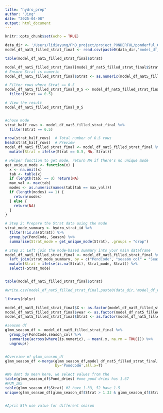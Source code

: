 ```yaml
---
title: "hydro_prep"
author: "Jing"
date: "2025-04-08"
output: html_document
---
```


```r
knitr::opts_chunk$set(echo = TRUE)
```

```r
data_dir <- '/Users/lidiayung/PhD_project/project_PONDERFUL/ponderful_OUTPUT/ponderful_seasonility/'
model_df_nat5_filled_strat_final <- read.csv(paste0(data_dir,'model_df_nat5_filled_strat_final.csv'))
```

```r
table(model_df_nat5_filled_strat_final$Strat)

model_df_nat5_filled_strat_final[model_df_nat5_filled_strat_final$Strat=='0.5',]
# Ensure Strat is numeric
model_df_nat5_filled_strat_final$Strat <- as.numeric(model_df_nat5_filled_strat_final$Strat)

# Filter rows where Strat == 0.5
model_df_nat5_filled_strat_final_0_5 <- model_df_nat5_filled_strat_final %>%
  filter(Strat == 0.5)

# View the result
model_df_nat5_filled_strat_final_0_5


#chose mode
strat_half_rows <- model_df_nat5_filled_strat_final %>%
  filter(Strat == 0.5)

nrow(strat_half_rows)  # Total number of 0.5 rows
head(strat_half_rows)  # Preview
model_df_nat5_filled_strat_final <- model_df_nat5_filled_strat_final %>%
  mutate(Strat = ifelse(Strat == 0.5, NA, Strat))

# Helper function to get mode, return NA if there's no unique mode
get_unique_mode <- function(x) {
  x <- na.omit(x)
  tab <- table(x)
  if (length(tab) == 0) return(NA)
  max_val <- max(tab)
  modes <- as.numeric(names(tab[tab == max_val]))
  if (length(modes) == 1) {
    return(modes)
  } else {
    return(NA)
  }
}

# Step 2: Prepare the Strat data using the mode
strat_mode_summary <- hydro_strat_id %>%
  filter(!is.na(Strat)) %>%
  group_by(PondCode, Season) %>%
  summarise(Strat_mode = get_unique_mode(Strat), .groups = "drop")

# Step 3: Left join the mode-based summary into your main dataframe
model_df_nat5_filled_strat_final <- model_df_nat5_filled_strat_final %>%
  left_join(strat_mode_summary, by = c("PondCode", "season_col" = "Season")) %>%
  mutate(Strat = ifelse(is.na(Strat), Strat_mode, Strat)) %>%
  select(-Strat_mode)


table(model_df_nat5_filled_strat_final$Strat)

```

```r

#write.csv(model_df_nat5_filled_strat_final,paste0(data_dir,'model_df_nat5_filled_strat_final_02.csv'))

```

```r
library(dplyr)

model_df_nat5_filled_strat_final$X <- as.factor(model_df_nat5_filled_strat_final$X)
model_df_nat5_filled_strat_final$year <- as.factor(model_df_nat5_filled_strat_final$year)
model_df_nat5_filled_strat_final$Strat <- as.factor(model_df_nat5_filled_strat_final$Strat)

#season df 
glmm_season_df <- model_df_nat5_filled_strat_final %>%
  group_by(PondCode,season_col) %>%
  summarise(across(where(is.numeric), ~ mean(.x, na.rm = TRUE))) %>%
  ungroup()


#Overview of glmm_season_df
glmm_season_df <-merge(glmm_season_df,model_df_nat5_filled_strat_final[,c('PondCode','Pond_ID','Country','Pondscape')],
                       by='PondCode',all.x=T)

#We dont do mean here, we select values from the 
table(glmm_season_df$Pond_dries) #one pond dries has 1.67 
#MUN_105 
table(glmm_season_df$Strat) #2 have 1.33, 52 have 1.5
unique(glmm_season_df[glmm_season_df$Strat > 1.33 & glmm_season_df$Strat < 1.7, 'PondCode'])



```

```r
#April 8th use value for different season 



```

